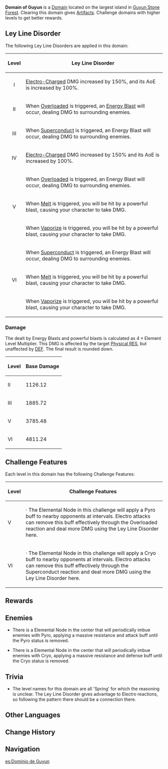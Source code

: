{{Domain Infobox
|image        = Domain of Guyun.png
|type         = Blessing
|description  = Delusions and disappointments of an ancient ambition to lead humanity are gathered here. It refuses to give up on its lofty ambitions, though it is for now consigned to fester in the cavernous depths of Guyun.
|region       = Liyue
|area         = Sea of Clouds
|subarea      = Guyun Stone Forest
|requiredAR   = 22/25/&#8203;30/35/40/45
|recLevel     = 34/47/&#8203;59/69/80/90
|recElements  = Electro
}}
'''Domain of Guyun''' is a [[Domain]] located on the largest island in [[Guyun Stone Forest]]. Clearing this domain gives [[Artifacts]]. Challenge domains with higher levels to get better rewards.

==Ley Line Disorder==
The following Ley Line Disorders are applied in this domain:
{| class="wikitable"
!Level
!Ley Line Disorder
|-
!align="center" | I
|[[Electro-Charged]] DMG increased by 150%, and its AoE is increased by 100%.
|-
!align="center" | II
|When [[Overloaded]] is triggered, an [[Energy Blast]] will occur, dealing DMG to surrounding enemies.
|-
!align="center" | III
|When [[Superconduct]] is triggered, an Energy Blast will occur, dealing DMG to surrounding enemies.
|-
!align="center" | IV
|[[Electro-Charged]] DMG increased by 150% and its AoE is increased by 100%.
|-
!align="center" rowspan=3 | V
|When [[Overloaded]] is triggered, an Energy Blast will occur, dealing DMG to surrounding enemies.
|-
|When [[Melt]] is triggered, you will be hit by a powerful blast, causing your character to take DMG.
|-
|When [[Vaporize]] is triggered, you will be hit by a powerful blast, causing your character to take DMG.
|-
!align="center" rowspan=3 | VI
|When [[Superconduct]] is triggered, an Energy Blast will occur, dealing DMG to surrounding enemies.
|-
|When [[Melt]] is triggered, you will be hit by a powerful blast, causing your character to take DMG.
|-
|When [[Vaporize]] is triggered, you will be hit by a powerful blast, causing your character to take DMG.
|}

===Damage===
{{See also|Level Scaling/Reaction#Level Multiplier}}
The {{Color|Physical DMG}} dealt by Energy Blasts and powerful blasts is calculated as <math>4 \times \text{Element Level Multiplier}</math>. This DMG is affected by the target [[Physical RES]], but unaffected by [[DEF]]. The final result is rounded down.

{| class="wikitable" style="text-align: center;"
! Level !! Base Damage
|-
! II
| 1126.12
|-
! III
| 1885.72
|-
! V
| 3785.48
|-
! VI
| 4811.24
|}

==Challenge Features==
Each level in this domain has the following Challenge Features:
{| class="wikitable"
!Level
!Challenge Features
|-
!V
|· The Elemental Node in this challenge will apply a Pyro buff to nearby opponents at intervals. Electro attacks can remove this buff effectively through the Overloaded reaction and deal more DMG using the Ley Line Disorder here.
|-
!VI
|· The Elemental Node in this challenge will apply a Cryo buff to nearby opponents at intervals. Electro attacks can remove this buff effectively through the Superconduct reaction and deal more DMG using the Ley Line Disorder here.
|}

==Rewards==
{{Domain Levels/Blessing
|sets=Lucky Dog,Brave Heart,Archaic Petra,Retracing Bolide
}}

==Enemies==
{{Domain Enemies
|header=Domain of Guyun I
|objective=Defeat 28 enemies while protecting [[Domain Monolith]]
|enemies=Hydro Slime*21,Large Hydro Slime*6,Hydro Abyss Mage
}}
{{Domain Enemies
|header=Domain of Guyun II
|objective=Defeat 22 enemies while protecting Domain Monolith
|enemies=Pyro Slime*16,Large Pyro Slime*5,Pyro Abyss Mage
}}
{{Domain Enemies
|header=Domain of Guyun III
|objective=Defeat 20 enemies while protecting Domain Monolith
|enemies=Cryo Slime*15,Large Cryo Slime*4,Cryo Abyss Mage
}}
{{Domain Enemies
|header=Domain of Guyun IV
|objective=Defeat 20 enemies while protecting Domain Monolith
|enemies=Hydro Slime*5,Large Hydro Slime*6,Hilichurl*6,Hydro Samachurl*2,Hydro Abyss Mage
}}
{{Domain Enemies
|header=Domain of Guyun V
|objective=Defeat all enemies in less than 5:00 minutes
|subsubheader1=Wave 1
|enemies1=Pyro Abyss Mage
|subsubheader2=Wave 2
|enemies2=Ruin Guard*2
}}
*There is a {{Pyro}} Elemental Node in the center that will periodically imbue enemies with Pyro, applying a massive resistance and attack buff until the Pyro status is removed.
{{Domain Enemies
|header=Domain of Guyun VI
|objective=Defeat all enemies in less than 7:00 minutes
|subsubheader1=Wave 1
|enemies1=Ruin Hunter,Hilichurl*2
|subsubheader2=Wave 2
|enemies2=Cryo Abyss Mage*2
}}
*There is a {{Cryo}} Elemental Node in the center that will periodically imbue enemies with Cryo, applying a massive resistance and defense buff until the Cryo status is removed.

==Trivia==
* The level names for this domain are all 'Spring' for which the reasoning is unclear. The Ley Line Disorder gives advantage to Electro reactions, so following the pattern there should be a connection there.

==Other Languages==
{{Other Languages
|en      = Domain of Guyun
|zhs     = 孤云凌霄之处
|zhs_rm  = Gūyún Língxiāo zhī Chù
|zht     = 孤雲凌霄之處
|zht_rm  = Gūyún Língxiāo zhī Chù
|zh_tl   = Where Solitary Cloud Reaches the Sky
|ja      = 孤雲凌霄の処
|ja_rm   = Ko'un Ryoushou no Tokoro{{Assumed}}
|ja_tl   = Where Solitary Cloud Reaches the Sky
|ko      = 하늘을 찌르는 땅
|ko_rm   = Haneul-eul Jjireuneun Ttang
|ko_tl   = The Land Where Piercing the Sky
|es      = Dominio de Guyun
|es_tl   = Domain of Guyun
|fr      = Au-dessus des nuages
|fr_tl   = Above the Clouds
|ru      = Владения Гуюнь
|ru_tl   = 
|th      = ดันเจี้ยนแห่ง Guyun
|th_rm   = 
|th_tl   = Dungeon of Guyun
|vi      = {{tt|Cô Vân Lăng Tiêu|孤雲凌霄}}
|vi_tl   = Solitary Cloud Reaches the Sky{{Sino|zh|part=1}}
|de      = Stätte der einsamen Wolken
|de_tl   = Site of Solitary Clouds
|id      = Domain of Guyun
|pt      = Domínio de Guyun
|pt_tl   = 
}}

==Change History==
{{Change History|1.0}}

==Navigation==
{{Domain Navbox|Permanent}}

[[es:Dominio de Guyun]]